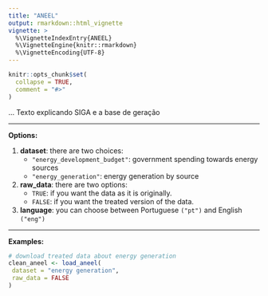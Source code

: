 ```yaml
---
title: "ANEEL"
output: rmarkdown::html_vignette
vignette: >
  %\VignetteIndexEntry{ANEEL}
  %\VignetteEngine{knitr::rmarkdown}
  %\VignetteEncoding{UTF-8}
---
```


```r
knitr::opts_chunk$set(
  collapse = TRUE,
  comment = "#>"
)
```

... Texto explicando SIGA e a base de geração

***
**Options:**

  1. **dataset**: there are two choices:
      * `"energy_development_budget"`: government spending towards energy sources
      * `"energy_generation"`: energy generation by source

  2. **raw_data**: there are two options:
      * `TRUE`: if you want the data as it is originally.
      * `FALSE`: if you want the treated version of the data. 

  3. **language**: you can choose between Portuguese `("pt")` and English `("eng")`
  
***

**Examples:**  
  
```r
# download treated data about energy generation
clean_aneel <- load_aneel(
 dataset = "energy generation",
 raw_data = FALSE
)
```
